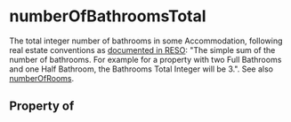   

# numberOfBathroomsTotal

The total integer number of bathrooms in some <Link href="/Accommodation">Accommodation</Link>, following real estate conventions as <a href="https://ddwiki.reso.org/display/DDW17/BathroomsTotalInteger+Field">documented in RESO</a>: "The simple sum of the number of bathrooms. For example for a property with two Full Bathrooms and one Half Bathroom, the Bathrooms Total Integer will be 3.". See also <a class="localLink" href="/numberOfRooms">numberOfRooms</a>.

## Property of



